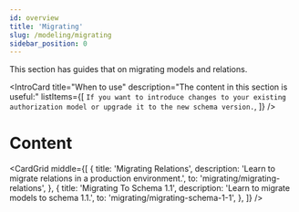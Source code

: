 ```yaml
---
id: overview
title: 'Migrating'
slug: /modeling/migrating
sidebar_position: 0
---
```



<DocumentationNotice />

This section has guides that on migrating models and relations.

<IntroCard
  title="When to use"
  description="The content in this section is useful:"
  listItems={[
    `If you want to introduce changes to your existing authorization model or upgrade it to the new schema version.`,
  ]}
/>

# Content

<CardGrid
  middle={[
    {
      title: 'Migrating Relations',
	  description: 'Learn to migrate relations in a production environment.',
      to: 'migrating/migrating-relations',
    },
    {
      title: 'Migrating To Schema 1.1',
	  description: 'Learn to migrate models to schema 1.1.',
      to: 'migrating/migrating-schema-1-1',
    },
  ]}
/>
